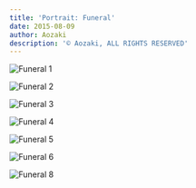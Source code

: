 ```yaml
---
title: 'Portrait: Funeral'
date: 2015-08-09
author: Aozaki
description: '© Aozaki, ALL RIGHTS RESERVED'
---
```



![Funeral 1](#portfolio/20150809_funeral/0001.jpg)

![Funeral 2](#portfolio/20150809_funeral/0002.jpg)

![Funeral 3](#portfolio/20150809_funeral/0003.jpg)

![Funeral 4](#portfolio/20150809_funeral/0004.jpg)

![Funeral 5](#portfolio/20150809_funeral/0005.jpg)

![Funeral 6](#portfolio/20150809_funeral/0006.jpg)

![Funeral 8](#portfolio/20150809_funeral/0008.jpg)

<Navi Date="2015" Name="funeral" />
